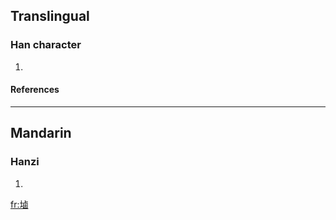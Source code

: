 ==Translingual==
===Han character===
{{Han char|rn=32|rad=土|as=11|sn=14|four=|canj=土卜田戈 (GYWI)}}
# {{defn|Han|sort=土11}}
====References====
{{Han ref|kx=0236.430|dkj=05390|dj=0475.050|hdz=10479.100|uh=5877|ud=22647}}
----
==Mandarin==
===Hanzi===
{{cmn-hanzi|pin=[[lǔ]] (lu3)|wg=lu<sup>3</sup>}}
# {{defn|Mandarin}}

[[fr:塷]]